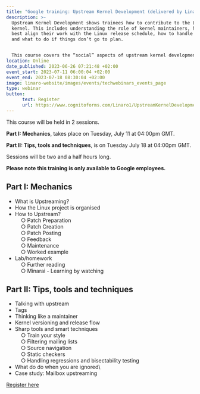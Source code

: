 ```yaml
---
title: "Google training: Upstream Kernel Development (delivered by Linaro)"
description: >-
  Upstream Kernel Development shows trainees how to contribute to the Linux
  kernel. This includes understanding the role of kernel maintainers, how to
  best align their work with the Linux release schedule, how to handle feedback
  and what to do if things don’t go to plan.


  This course covers the “social” aspects of upstream kernel development. It is best suited to trainees who understand how to write kernel drivers but have not previously worked alongside the wider kernel community. Trainees will learn how to confidently participate in upstream kernel development and, in particular, how to contribute new kernel drivers.
location: Online
date_published: 2023-06-26 07:21:48 +02:00
event_start: 2023-07-11 06:00:04 +02:00
event_end: 2023-07-18 08:30:04 +02:00
image: linaro-website/images/events/techwebinars_events_page
type: webinar
button:
      text: Register
      url: https://www.cognitoforms.com/Linaro1/UpstreamKernelDevelopmentdeliveredByLinaro
---
```

This course will be held in 2 sessions.

**Part I: Mechanics**, takes place on Tuesday, July 11 at 04:00pm GMT. 

**Part II: Tips, tools and techniques**, is on Tuesday July 18 at 04:00pm GMT. 

Sessions will be two and a half hours long.

**Please note this training is only available to Google employees.**

## Part I: Mechanics

* What is Upstreaming?
* How the Linux project is organised
* How to Upstream?\
        ○ Patch Preparation\
        ○ Patch Creation\
        ○ Patch Posting\
        ○ Feedback\
        ○ Maintenance\
        ○ Worked example
* Lab/homework\
          ○ Further reading\
          ○ Minarai - Learning by watching    

## Part II: Tips, tools and techniques

* Talking with upstream
* Tags
* Thinking like a maintainer
* Kernel versioning and release flow
* Sharp tools and smart techniques\
          ○ Train your style\
          ○ Filtering mailing lists\
          ○ Source navigation\
          ○ Static checkers\
          ○ Handling regressions and bisectability testing
* What do do when you are ignored\
* Case study: Mailbox upstreaming

[Register here](https://www.cognitoforms.com/Linaro1/UpstreamKernelDevelopmentdeliveredByLinaro)
